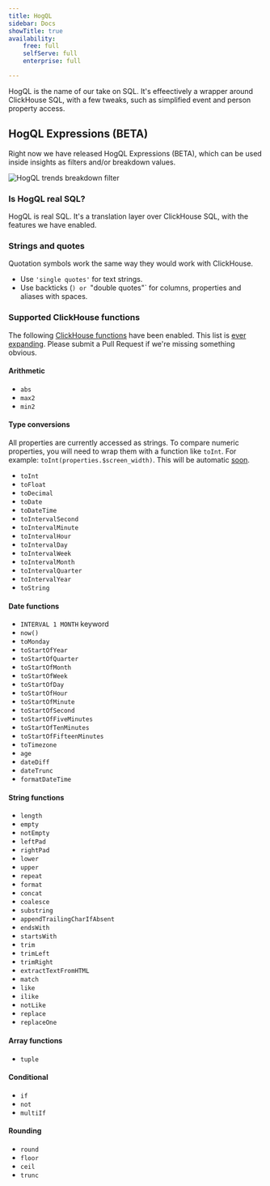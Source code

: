 ```yaml
---
title: HogQL
sidebar: Docs
showTitle: true
availability:
    free: full
    selfServe: full
    enterprise: full

---
```


HogQL is the name of our take on SQL. It's effeectively a wrapper around ClickHouse SQL, with a few tweaks, such as simplified event and person property access.

## HogQL Expressions (BETA)

Right now we have released HogQL Expressions (BETA), which can be used inside insights as filters and/or breakdown values.

![HogQL trends breakdown filter](../images/features/hogql/trends-breakdown.png)

### Is HogQL real SQL?

HogQL is real SQL. It's a translation layer over ClickHouse SQL, with the features we have enabled. 

### Strings and quotes

Quotation symbols work the same way they would work with ClickHouse.

- Use `'single quotes'` for text strings.
- Use backticks (`) or `"double quotes"` for columns, properties and aliases with spaces.

### Supported ClickHouse functions

The following [ClickHouse functions](https://clickhouse.com/docs/en/sql-reference/functions/) have been enabled. This list is [ever expanding](https://github.com/posthog/posthog/blob/master/posthog/hogql/constants.py). Please submit a Pull Request if we're missing something obvious.

#### Arithmetic
- `abs`
- `max2`
- `min2`

#### Type conversions

All properties are currently accessed as strings. To compare numeric properties, you will need to wrap them with a function like `toInt`. For example: `toInt(properties.$screen_width)`. This will be automatic [soon](https://github.com/PostHog/meta/issues/81).

- `toInt`
- `toFloat`
- `toDecimal`
- `toDate`
- `toDateTime`
- `toIntervalSecond`
- `toIntervalMinute`
- `toIntervalHour`
- `toIntervalDay`
- `toIntervalWeek`
- `toIntervalMonth`
- `toIntervalQuarter`
- `toIntervalYear`
- `toString`

#### Date functions
- `INTERVAL 1 MONTH` keyword
- `now()`
- `toMonday`
- `toStartOfYear`
- `toStartOfQuarter`
- `toStartOfMonth`
- `toStartOfWeek`
- `toStartOfDay`
- `toStartOfHour`
- `toStartOfMinute`
- `toStartOfSecond`
- `toStartOfFiveMinutes`
- `toStartOfTenMinutes`
- `toStartOfFifteenMinutes`
- `toTimezone`
- `age`
- `dateDiff`
- `dateTrunc`
- `formatDateTime`

#### String functions
- `length`
- `empty`
- `notEmpty`
- `leftPad`
- `rightPad`
- `lower`
- `upper`
- `repeat`
- `format`
- `concat`
- `coalesce`
- `substring`
- `appendTrailingCharIfAbsent`
- `endsWith`
- `startsWith`
- `trim`
- `trimLeft`
- `trimRight`
- `extractTextFromHTML`
- `match`
- `like`
- `ilike`
- `notLike`
- `replace`
- `replaceOne`

#### Array functions
- `tuple`

#### Conditional
- `if`
- `not`
- `multiIf`

#### Rounding
- `round`
- `floor`
- `ceil`
- `trunc`
